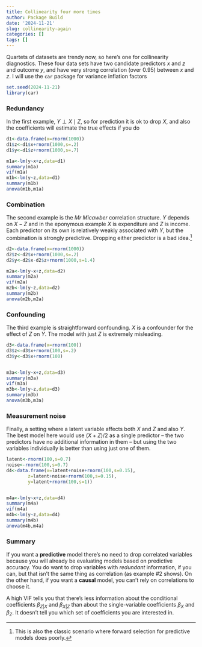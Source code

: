 ```yaml
---
title: Collinearity four more times
author: Package Build
date: '2024-11-21'
slug: collinearity-again
categories: []
tags: []
---
```


Quartets of datasets are trendy now, so here's one for collinearity diagnostics. These four data sets have two candidate predictors $x$ and $z$ and outcome $y$, and have very strong correlation (over 0.95) between $x$ and $z$.  I will use the `car` package for variance inflation factors
```r
set.seed(2024-11-21)
library(car)
```

### Redundancy

In the first example, $Y\perp X\mid Z$, so for prediction it is ok to drop $X$, and also the coefficients will estimate the true effects if you do

```r
d1<-data.frame(x=rnorm(1000))
d1$z<-d1$x+rnorm(1000,s=.2)
d1$y<-d1$z+rnorm(1000,s=.7)

m1a<-lm(y~x+z,data=d1)
summary(m1a)
vif(m1a)
m1b<-lm(y~z,data=d1)
summary(m1b) 
anova(m1b,m1a)
```

### Combination

The second example is the *Mr Micawber* correlation structure.  $Y$ depends on $X-Z$ and in the eponymous example $X$ is expenditure and $Z$ is income.  Each predictor on its own is relatively weakly associated with $Y$, but the combination is strongly predictive. Dropping either predictor is a bad idea.^[This is also the classic scenario where forward selection for predictive models does poorly.]

```r
d2<-data.frame(x=rnorm(1000))
d2$z<-d2$x+rnorm(1000,s=.2)
d2$y<-d2$x-d2$z+rnorm(1000,s=1.4)

m2a<-lm(y~x+z,data=d2)
summary(m2a)
vif(m2a)
m2b<-lm(y~z,data=d2)
summary(m2b) 
anova(m2b,m2a)
```

### Confounding

The third example is straightforward confounding. $X$ is a confounder for the effect of $Z$ on $Y$.  The model with just $Z$ is extremely misleading. 

```r
d3<-data.frame(x=rnorm(100))
d3$z<-d3$x+rnorm(100,s=.2)
d3$y<-d3$x+rnorm(100)


m3a<-lm(y~x+z,data=d3)
summary(m3a)
vif(m3a)
m3b<-lm(y~z,data=d3)
summary(m3b) 
anova(m3b,m3a)
```

### Measurement noise

Finally, a setting where a latent variable affects both $X$ and $Z$ and also $Y.$ The best model here would use $(X+Z)/2$ as a single predictor -- the two predictors have no additional information in them -- but using the two variables individually is better than using just one of them. 

```r
latent<-rnorm(100,s=0.7)
noise<-rnorm(100,s=0.7)
d4<-data.frame(x=latent+noise+rnorm(100,s=0.15),
		z=latent+noise+rnorm(100,s=0.15),
		y=latent+rnorm(100,s=1))


m4a<-lm(y~x+z,data=d4)
summary(m4a)
vif(m4a)
m4b<-lm(y~z,data=d4)
summary(m4b) 
anova(m4b,m4a)
```		


### Summary

If you want a **predictive** model there's no need to drop correlated variables because you will already be evaluating models based on predictive accuracy.  You do want to drop variables with *redundant* information, if you can, but that isn't the same thing as correlation (as example #2 shows). On the other hand, if you want a **causal** model, you can't rely on correlations to choose it. 

A high VIF tells you that there's less information about the conditional coefficients $\beta_{Z|X}$ and $\beta_{X|Z}$ than about the single-variable coefficients $\beta_X$ and $\beta_Z$. It doesn't tell you which set of coefficients you are interested in. 